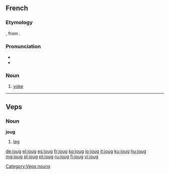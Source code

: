 ==French==

===Etymology===
{{etyl|la|fr}} {{term|iugum}}, from {{proto|Indo-European|yugóm|lang=fr}}.

===Pronunciation===
* {{IPA|/ʒu/|lang=fr}}
* {{homophones|joue|lang=fr}}

===Noun===
{{fr-noun|m}}

# [[yoke]]

----

==Veps==

===Noun===
'''joug'''

# [[leg]]

[[Category:Veps nouns]]

[[de:joug]]
[[el:joug]]
[[es:joug]]
[[fr:joug]]
[[ko:joug]]
[[io:joug]]
[[it:joug]]
[[ku:joug]]
[[hu:joug]]
[[mg:joug]]
[[pl:joug]]
[[pt:joug]]
[[ru:joug]]
[[fi:joug]]
[[vi:joug]]
